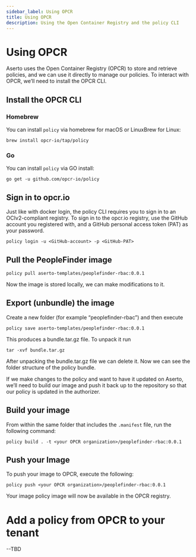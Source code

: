 ```yaml
---
sidebar_label: Using OPCR
title: Using OPCR
description: Using the Open Container Registry and the policy CLI
---
```


# Using OPCR

Aserto uses the Open Container Registry (OPCR) to store and retrieve policies, and we can use it directly to manage our policies. To interact with OPCR, we’ll need to install the OPCR CLI.

## Install the OPCR CLI

### Homebrew

You can install `policy` via homebrew for macOS or LinuxBrew for Linux:

```
brew install opcr-io/tap/policy
```

### Go

You can install `policy` via GO install:

```
go get -u github.com/opcr-io/policy
```

## Sign in to opcr.io

Just like with docker login, the policy CLI requires you to sign in to an OCIv2-compliant registry. To sign in to the opcr.io registry, use the GitHub account you registered with, and a GitHub personal access token (PAT) as your password.

```
policy login -u <GitHub-account> -p <GitHub-PAT>
```

## Pull the PeopleFinder image

```
policy pull aserto-templates/peoplefinder-rbac:0.0.1
```

Now the image is stored locally, we can make modifications to it.

## Export (unbundle) the image

Create a new folder (for example “peoplefinder-rbac”) and then execute

```
policy save aserto-templates/peoplefinder-rbac:0.0.1
```

This produces a bundle.tar.gz file. To unpack it run

```
tar -xvf bundle.tar.gz
```

After unpacking the bundle.tar.gz file we can delete it. Now we can see the folder structure of the policy bundle.

If we make changes to the policy and want to have it updated on Aserto, we’ll need to build our image and push it back up to the repository so that our policy is updated in the authorizer.

## Build your image

From within the same folder that includes the `.manifest` file, run the following command:

```
policy build . -t <your OPCR organization>/peoplefinder-rbac:0.0.1
```

## Push your Image

To push your image to OPCR, execute the following:

```
policy push <your OPCR organization>/peoplefinder-rbac:0.0.1
```

Your image policy image will now be available in the OPCR registry.

# Add a policy from OPCR to your tenant

--TBD
